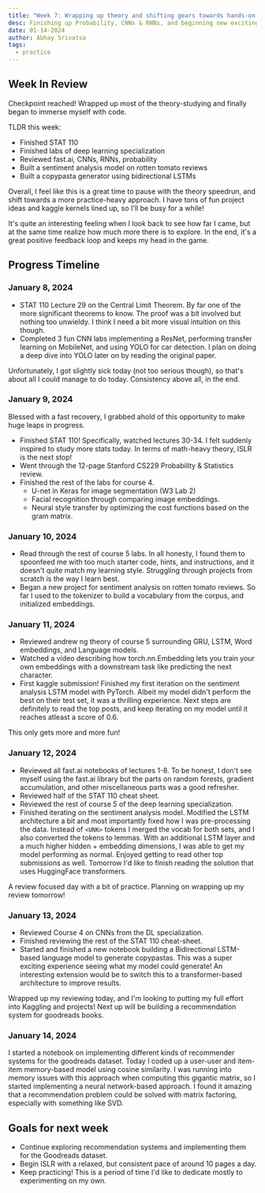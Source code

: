 ```yaml
---
title: "Week 7: Wrapping up theory and shifting gears towards hands-on projects."
desc: Finishing up Probability, CNNs & RNNs, and beginning new exciting projects.
date: 01-14-2024
author: Abhay Srivatsa
tags:
  - practice
---
```

## Week In Review

Checkpoint reached! Wrapped up most of the theory-studying and finally began to immerse myself with code.

TLDR this week:
- Finished STAT 110
- Finished labs of deep learning specialization
- Reviewed fast.ai, CNNs, RNNs, probability
- Built a sentiment analysis model on rotten tomato reviews
- Built a copypasta generator using bidirectional LSTMs

Overall, I feel like this is a great time to pause with the theory speedrun, and shift towards a more practice-heavy approach. I have tons of fun project ideas and kaggle kernels lined up, so I'll be busy for a while! 

It's quite an interesting feeling when I look back to see how far I came, but at the same time realize how much more there is to explore. In the end, it's a great positive feedback loop and keeps my head in the game. 
## Progress Timeline
### January 8, 2024
- STAT 110 Lecture 29 on the Central Limit Theorem. By far one of the more significant theorems to know. The proof was a bit involved but nothing too unwieldy. I think I need a bit more visual intuition on this though.
- Completed 3 fun CNN labs implementing a ResNet, performing transfer learning on MobileNet, and using YOLO for car detection. I plan on doing a deep dive into YOLO later on by reading the original paper.

Unfortunately, I got slightly sick today (not too serious though), so that's about all I could manage to do today. Consistency above all, in the end.
### January 9, 2024
Blessed with a fast recovery, I grabbed ahold of this opportunity to make huge leaps in progress.

- Finished STAT 110! Specifically, watched lectures 30-34. I felt suddenly inspired to study more stats today. In terms of math-heavy theory, ISLR is the next stop!
- Went through the 12-page Stanford CS229 Probability & Statistics review.
- Finished the rest of the labs for course 4.
	- U-net in Keras for image segmentation (W3 Lab 2)
	- Facial recognition through comparing image embeddings.
	- Neural style transfer by optimizing the cost functions based on the gram matrix.
### January 10, 2024
- Read through the rest of course 5 labs. In all honesty, I found them to spoonfeed me with too much starter code, hints, and instructions, and it doesn't quite match my learning style. Struggling through projects from scratch is the way I learn best.
- Began a new project for sentiment analysis on rotten tomato reviews. So far I used to the tokenizer to build a vocabulary from the corpus, and initialized embeddings.
### January 11, 2024
- Reviewed andrew ng theory of course 5 surrounding GRU, LSTM, Word embeddings, and Language models.
- Watched a video describing how torch.nn.Embedding lets you train your own embeddings with a downstream task like predicting the next character.
- First kaggle submission! Finished my first iteration on the sentiment analysis LSTM model with PyTorch. Albeit my model didn't perform the best on their test set, it was a thrilling experience. Next steps are definitely to read the top posts, and keep iterating on my model until it reaches atleast a score of 0.6.

This only gets more and more fun!
### January 12, 2024
- Reviewed all fast.ai notebooks of lectures 1-8. To be honest, I don't see myself using the fast.ai library but the parts on random forests, gradient accumulation, and other miscellaneous parts was a good refresher.
- Reviewed half of the STAT 110 cheat sheet.
- Reviewed the rest of course 5 of the deep learning specialization.
- Finished iterating on the sentiment analysis model. Modified the LSTM architecture a bit and most importantly fixed how I was pre-processing the data. Instead of `<UNK>` tokens I merged the vocab for both sets, and I also converted the tokens to lemmas. With an additional LSTM layer and a much higher hidden + embedding dimensions, I was able to get my model performing as normal. Enjoyed getting to read other top submissions as well. Tomorrow I'd like to finish reading the solution that uses HuggingFace transformers.

A review focused day with a bit of practice. Planning on wrapping up my review tomorrow!
### January 13, 2024
- Reviewed Course 4 on CNNs from the DL specialization.
- Finished reviewing the rest of the STAT 110 cheat-sheet.
- Started and finished a new notebook building a Bidirectional LSTM-based language model to generate copypastas. This was a super exciting experience seeing what my model could generate! An interesting extension would be to switch this to a transformer-based architecture to improve results.

Wrapped up my reviewing today, and I'm looking to putting my full effort into Kaggling and projects! Next up will be building a recommendation system for goodreads books.
### January 14, 2024
I started a notebook on implementing different kinds of recommender systems for the goodreads dataset. Today I coded up a user-user and item-item memory-based model using cosine similarity. I was running into memory issues with this approach when computing this gigantic matrix, so I started implementing a neural network-based approach. I found it amazing that a recommendation problem could be solved with matrix factoring, especially with something like SVD.
## Goals for next week
- Continue exploring recommendation systems and implementing them for the Goodreads dataset. 
- Begin ISLR with a relaxed, but consistent pace of around 10 pages a day. 
- Keep practicing! This is a period of time I'd like to dedicate mostly to experimenting on my own.


